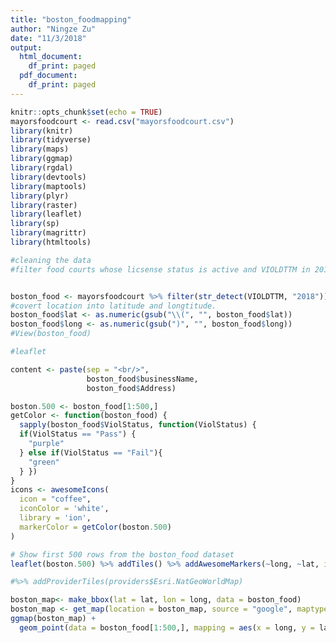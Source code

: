 ```yaml
---
title: "boston_foodmapping"
author: "Ningze Zu"
date: "11/3/2018"
output:
  html_document:
    df_print: paged
  pdf_document:
    df_print: paged
---
```


```r
knitr::opts_chunk$set(echo = TRUE)
mayorsfoodcourt <- read.csv("mayorsfoodcourt.csv")
library(knitr)
library(tidyverse)
library(maps)
library(ggmap)
library(rgdal)
library(devtools)
library(maptools)
library(plyr)
library(raster)
library(leaflet)
library(sp)
library(magrittr)
library(htmltools)
```


```r
#cleaning the data
#filter food courts whose licsense status is active and VIOLDTTM in 2018.


boston_food <- mayorsfoodcourt %>% filter(str_detect(VIOLDTTM, "2018")) %>% filter(LICSTATUS=="Active") %>% separate(Location, c("lat","long"),",") %>% filter(!is.na(long) & !is.na(lat))
#covert location into latitude and longtitude. 
boston_food$lat <- as.numeric(gsub("\\(", "", boston_food$lat))
boston_food$long <- as.numeric(gsub(")", "", boston_food$long))
#View(boston_food)

```

```r
#leaflet 

content <- paste(sep = "<br/>",
                 boston_food$businessName,
                 boston_food$Address)

boston.500 <- boston_food[1:500,]
getColor <- function(boston_food) {
  sapply(boston_food$ViolStatus, function(ViolStatus) {
  if(ViolStatus == "Pass") {
    "purple"
  } else if(ViolStatus == "Fail"){
    "green"
  } })
}
icons <- awesomeIcons(
  icon = "coffee",
  iconColor = 'white',
  library = 'ion',
  markerColor = getColor(boston.500)
)

# Show first 500 rows from the boston_food dataset
leaflet(boston.500) %>% addTiles() %>% addAwesomeMarkers(~long, ~lat, icon=icons, popup = ~content,  options = popupOptions(closeButton = FALSE), label = ~as.character(ViolStatus))%>%  addLegend("bottomright",colors=c("green","purple"),labels = c("Pass","Fail"),title = "Violstatus", opacity = 1)

#%>% addProviderTiles(providers$Esri.NatGeoWorldMap)
```


```r
boston_map<- make_bbox(lat = lat, lon = long, data = boston_food)
boston_map <- get_map(location = boston_map, source = "google", maptype = "hybrid")
ggmap(boston_map) + 
  geom_point(data = boston_food[1:500,], mapping = aes(x = long, y = lat, color= ViolStatus))
```





